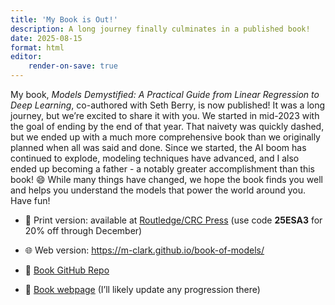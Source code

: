 ```yaml
---
title: 'My Book is Out!'
description: A long journey finally culminates in a published book!
date: 2025-08-15
format: html
editor:
    render-on-save: true
---
```


My book, *Models Demystified: A Practical Guide from Linear Regression to Deep Learning*, co-authored with Seth Berry, is now published! It was a long journey, but we're excited to share it with you. We started in mid-2023 with the goal of ending by the end of that year. That naivety was quickly dashed, but we ended up with a much more comprehensive book than we originally planned when all was said and done. Since we started, the AI boom has continued to explode, modeling techniques have advanced, and I also ended up becoming a father - a notably greater accomplishment than this book! 😄 While many things have changed, we hope the book finds you well and helps you understand the models that power the world around you. Have fun!

- 📖 Print version: available at [Routledge/CRC Press](https://www.routledge.com/Models-Demystified-A-Practical-Guide-from-Linear-Regression-to-Deep-Learning/Clark-Berry/p/book/9781032582580) (use code **25ESA3** for 20% off through December)

- 🌐 Web version: [https://m-clark.github.io/book-of-models/](https://m-clark.github.io/book-of-models/)

- 🐙 [Book GitHub Repo](https://github.com/m-clark/book-of-models)

- 📖 [Book webpage](https://m-clark.github.io/book/) (I'll likely update any progression there)
